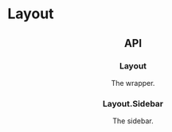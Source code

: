 


<Meta title="Layout" component={Layout} />

# Layout

<Preview withToolbar>
  <Story name="variation 1" parameters={{ decorators: [withKnobs] }}>
    <Layout hasHeader style={{ height: "250px" }}>
        <Header style={{ background: "#7dbcea" }} />
        <Content style={{ background: "#108ee9" }} />
    </Layout>
  </Story>
</Preview>

<Preview withToolbar>
  <Story name="variation 2" parameters={{ decorators: [withKnobs] }}>
    <Layout hasHeader style={{ height: "250px" }}>
        <Header style={{ background: "#7dbcea" }} />
        <Layout hasLeftSidebar>
            <Sidebar />
            <Content style={{ background: "#108ee9" }} />
        </Layout>
    </Layout>
  </Story>
</Preview>

<Preview withToolbar>
  <Story name="variation 2 collapsed" parameters={{ decorators: [withKnobs] }}>
    <Layout hasHeader style={{ height: "250px" }}>
        <Header style={{ background: "#7dbcea" }} />
        <Layout hasLeftSidebar isLeftSidebarCollapsed>
            <Sidebar isCollapsed />
            <Content style={{ background: "#108ee9" }} />
        </Layout>
    </Layout>
  </Story>
</Preview>

<Preview withToolbar>
  <Story name="variation 3" parameters={{ decorators: [withKnobs] }}>
    <Layout hasHeader style={{ height: "250px" }}>
        <Header style={{ background: "#7dbcea" }} />
        <Layout hasRightSidebar>
            <Content style={{ background: "#108ee9" }} />
            <Sidebar position="right" />
        </Layout>
    </Layout>
  </Story>
</Preview>

<Preview withToolbar>
  <Story name="variation 3 collapsed" parameters={{ decorators: [withKnobs] }}>
    <Layout hasHeader style={{ height: "250px" }}>
        <Header style={{ background: "#7dbcea" }} />
        <Layout hasRightSidebar isRightSidebarCollapsed>
            <Content style={{ background: "#108ee9" }} />
            <Sidebar position="right" isCollapsed />
        </Layout>
    </Layout>
  </Story>
</Preview>

<Preview withToolbar>
  <Story name="variation 4" parameters={{ decorators: [withKnobs] }}>
    <Layout hasHeader style={{ height: "250px" }}>
        <Header style={{ background: "#7dbcea" }} />
        <Layout hasLeftSidebar hasRightSidebar>
            <Sidebar />
            <Content style={{ background: "#108ee9" }} />
            <Sidebar position="right" />
        </Layout>
    </Layout>
  </Story>
</Preview>

<Preview withToolbar>
  <Story name="variation 4 collapsed" parameters={{ decorators: [withKnobs] }}>
    <Layout hasHeader style={{ height: "250px" }}>
        <Header style={{ background: "#7dbcea" }} />
        <Layout hasLeftSidebar isLeftSidebarCollapsed hasRightSidebar isRightSidebarCollapsed>
            <Sidebar isCollapsed />
            <Content style={{ background: "#108ee9" }} />
            <Sidebar position="right" isCollapsed />
        </Layout>
    </Layout>
  </Story>
</Preview>

<Preview withToolbar>
  <Story name="variation 5" parameters={{ decorators: [withKnobs] }}>
    <Layout hasLeftSidebar style={{ height: "250px" }}>
        <Sidebar />
        <Layout hasHeader>
            <Header style={{ background: "#7dbcea" }} />
            <Content style={{ background: "#108ee9" }} />
        </Layout>
    </Layout>
  </Story>
</Preview>

<Preview withToolbar>
  <Story name="variation 5 collapsed" parameters={{ decorators: [withKnobs] }}>
    <Layout hasLeftSidebar isLeftSidebarCollapsed style={{ height: "250px" }}>
        <Sidebar isCollapsed />
        <Layout hasHeader>
            <Header style={{ background: "#7dbcea" }} />
            <Content style={{ background: "#108ee9" }} />
        </Layout>
    </Layout>
  </Story>
</Preview>

<Preview withToolbar>
  <Story name="variation 6" parameters={{ decorators: [withKnobs] }}>
    <Layout hasRightSidebar style={{ height: "250px" }}>
        <Sidebar position="right" />
        <Layout hasHeader>
            <Header style={{ background: "#7dbcea" }} />
            <Content style={{ background: "#108ee9" }} />
        </Layout>
    </Layout>
  </Story>
</Preview>

<Preview withToolbar>
  <Story name="variation 6 collapsed" parameters={{ decorators: [withKnobs] }}>
    <Layout hasRightSidebar isRightSidebarCollapsed style={{ height: "250px" }}>
        <Sidebar position="right" isCollapsed />
        <Layout hasHeader>
            <Header style={{ background: "#7dbcea" }} />
            <Content style={{ background: "#108ee9" }} />
        </Layout>
    </Layout>
  </Story>
</Preview>


## API

### Layout

The wrapper.

<Props of={Layout} />

### Layout.Sidebar

The sidebar.

<Props of={Sidebar} />